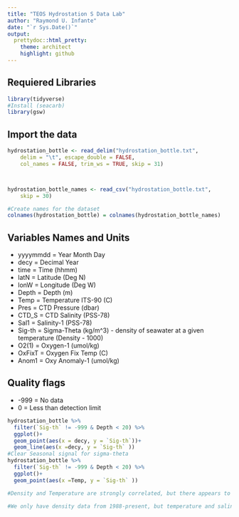 ```yaml
---
title: "TEOS Hydrostation S Data Lab"
author: "Raymond U. Infante"
date: "`r Sys.Date()`"
output:
  prettydoc::html_pretty:
    theme: architect
    highlight: github
---
```


## Requiered Libraries
```r
library(tidyverse)
#Install (seacarb)
library(gsw)
```


## Import the data
```r
hydrostation_bottle <- read_delim("hydrostation_bottle.txt", 
    delim = "\t", escape_double = FALSE, 
    col_names = FALSE, trim_ws = TRUE, skip = 31)



hydrostation_bottle_names <- read_csv("hydrostation_bottle.txt", 
    skip = 30)

#Create names for the dataset
colnames(hydrostation_bottle) = colnames(hydrostation_bottle_names)

```
## Variables Names and Units
- yyyymmdd = Year Month Day   
- decy   = Decimal Year     
- time   = Time (hhmm)      
- latN   = Latitude (Deg N) 
- lonW   = Longitude (Deg W)
- Depth  = Depth (m)                  
- Temp   = Temperature ITS-90 (C) 
- Pres   = CTD Pressure (dbar)   
- CTD_S  = CTD Salinity (PSS-78)      
- Sal1   = Salinity-1 (PSS-78)        
- Sig-th = Sigma-Theta (kg/m^3) - density of seawater at a given temperature (Density - 1000)   
- O2(1)  = Oxygen-1 (umol/kg)          
- OxFixT = Oxygen Fix Temp (C)        
- Anom1  = Oxy Anomaly-1 (umol/kg)    

## Quality flags
*  -999  = No data
*  0 = Less than detection limit

```r
hydrostation_bottle %>% 
  filter(`Sig-th` != -999 & Depth < 20) %>% 
  ggplot()+
  geom_point(aes(x = decy, y = `Sig-th`))+
  geom_line(aes(x =decy, y = `Sig-th` ))
#Clear Seasonal signal for sigma-theta
hydrostation_bottle %>% 
  filter(`Sig-th` != -999 & Depth < 20) %>% 
  ggplot()+
  geom_point(aes(x =Temp, y = `Sig-th` ))

#Density and Temperature are strongly correlated, but there appears to be two outliners that we will likely need to address at some point

#We only have density data from 1988-present, but temperature and salinity data from 1950s-present, this mean i can calculate seawater density from 1950s- present, by using TEOS-10. 
```


